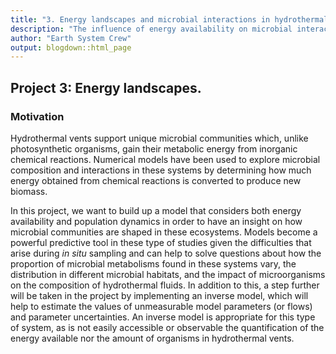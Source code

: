 ```yaml
---
title: "3. Energy landscapes and microbial interactions in hydrothermal systems"
description: "The influence of energy availability on microbial interactions in hydrothermal systems"
author: "Earth System Crew"
output: blogdown::html_page
---
```


## Project 3: Energy landscapes.

### Motivation 

Hydrothermal vents support unique microbial communities which, unlike photosynthetic organisms, gain their metabolic energy from inorganic chemical reactions. Numerical models have been used to explore microbial composition and interactions in these systems by determining how much energy obtained from chemical reactions is converted to produce new biomass. 

In this project, we want to build up a model that considers both energy availability and population dynamics in order to have an insight on how microbial communities are shaped in these ecosystems. Models become a powerful predictive tool in these type of studies given the difficulties that arise during *in situ* sampling and can help to solve questions about how the proportion of microbial metabolisms found in these systems vary, the distribution in different microbial habitats, and the impact of microorganisms on the composition of hydrothermal fluids. In addition to this, a step further will be taken in the project by implementing an inverse model, which will help to estimate the values of unmeasurable model parameters (or flows) and parameter uncertainties. An inverse model is appropriate for this type of system, as is not easily accessible or observable the quantification of the energy available nor the amount of organisms in hydrothermal vents.